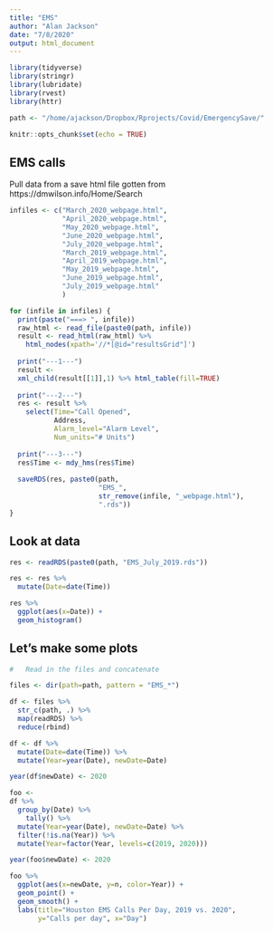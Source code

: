 ```yaml
---
title: "EMS"
author: "Alan Jackson"
date: "7/8/2020"
output: html_document
---
```


```r

library(tidyverse)
library(stringr)
library(lubridate)
library(rvest)
library(httr)

path <- "/home/ajackson/Dropbox/Rprojects/Covid/EmergencySave/"

knitr::opts_chunk$set(echo = TRUE)
```

##  EMS calls

Pull data from a save html file gotten from https://dmwilson.info/Home/Search

```r

infiles <- c("March_2020_webpage.html",
             "April_2020_webpage.html",
             "May_2020_webpage.html",
             "June_2020_webpage.html",
             "July_2020_webpage.html",
             "March_2019_webpage.html",
             "April_2019_webpage.html",
             "May_2019_webpage.html",
             "June_2019_webpage.html",
             "July_2019_webpage.html"
             )

for (infile in infiles) {
  print(paste("===> ", infile))
  raw_html <- read_file(paste0(path, infile))
  result <- read_html(raw_html) %>% 
    html_nodes(xpath='//*[@id="resultsGrid"]')
  
  print("---1---")
  result <- 
  xml_child(result[[1]],1) %>% html_table(fill=TRUE)
  
  print("---2---")
  res <- result %>% 
    select(Time="Call Opened", 
           Address, 
           Alarm_level="Alarm Level", 
           Num_units="# Units")
  
  print("---3---")
  res$Time <- mdy_hms(res$Time)
  
  saveRDS(res, paste0(path, 
                      "EMS_", 
                      str_remove(infile, "_webpage.html"),
                      ".rds"))
}

```

## Look at data

```r

res <- readRDS(paste0(path, "EMS_July_2019.rds"))

res <- res %>% 
  mutate(Date=date(Time))

res %>% 
  ggplot(aes(x=Date)) +
  geom_histogram()

```


## Let's make some plots

```r

#   Read in the files and concatenate

files <- dir(path=path, pattern = "EMS_*")

df <- files %>% 
  str_c(path, .) %>% 
  map(readRDS) %>% 
  reduce(rbind)

df <- df %>% 
  mutate(Date=date(Time)) %>% 
  mutate(Year=year(Date), newDate=Date)  

year(df$newDate) <- 2020

foo <- 
df %>% 
  group_by(Date) %>% 
    tally() %>% 
  mutate(Year=year(Date), newDate=Date) %>% 
  filter(!is.na(Year)) %>% 
  mutate(Year=factor(Year, levels=c(2019, 2020)))

year(foo$newDate) <- 2020

foo %>% 
  ggplot(aes(x=newDate, y=n, color=Year)) +
  geom_point() +
  geom_smooth() +
  labs(title="Houston EMS Calls Per Day, 2019 vs. 2020",
       y="Calls per day", x="Day")

```




